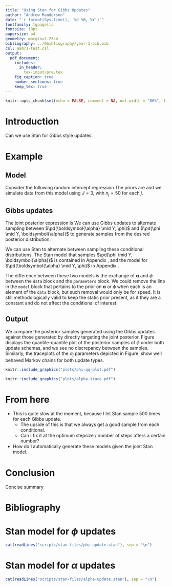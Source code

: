 ```yaml
---
title: "Using Stan for Gibbs Updates"
author: "Andrew Manderson"
date: "`r format(Sys.time(), '%d %B, %Y')`"
fontfamily: tgpagella
fontsize: 10pt
papersize: a4
geometry: margin=2.25cm
bibliography: ../0bibliography/year-1-bib.bib
csl: aam71-test.csl
output: 
  pdf_document:
    includes:
      in_header:
        tex-input/pre.tex
    fig_caption: true
    number_sections: true
    keep_tex: true
---
```

```r
knitr::opts_chunk$set(echo = FALSE, comment = NA, out.width = "80%", fig.align = "center", auto_pdf = TRUE)
```

# Introduction

Can we use Stan for Gibbs style updates.

# Example

## Model

Consider the following random intercept regression
\input{tex-input/model/0010-reg-model.tex}
The priors are 
\input{tex-input/model/0020-reg-priors.tex}
and we simulate data from this model using $J = 3$, with $n_{j} = 50$ for each $j$.

## Gibbs updates

The joint posterior expression is
\input{tex-input/gibbs-updates/0010-joint-post.tex}
We can use Gibbs updates to alternate sampling between $\pd(\boldsymbol{\alpha} \mid Y, \phi)$ and $\pd(\phi \mid Y, \boldsymbol{\alpha})$ to generate samples from the desired posterior distribution. 

We can use Stan to alternate between sampling these conditional distributions.
The Stan model that samples $\pd(\phi \mid Y, \boldsymbol{\alpha})$ is contained in Appendix&nbsp;\ref{stan-model-for-phi-updates}, and the model for $\pd(\boldsymbol{\alpha} \mid Y, \phi)$ in Appendix&nbsp;\ref{stan-model-for-alpha-updates}.

The difference between these two models is the exchange of $\boldsymbol{\alpha}$ and $\phi$ between the `data` block and the `parameters` block.
We could remove the line in the `model` block that pertains to the prior on $\boldsymbol{\alpha}$ or $\phi$ when each is an element of the `data` block, but such removal would only be for speed.
It is still methodologically valid to keep the static prior present, as it they are a constant and do not affect the conditional of interest.

## Output

We compare the posterior samples generated using the Gibbs updates against those generated by directly targeting the joint posterior.
Figure&nbsp;\ref{fig:phi_qq} displays the quantile-quantile plot of the posterior samples of $\phi$ under both update schemas, and we see no discrepancy between the samples.
Similarly, the traceplots of the $\alpha_{j}$ parameters depicted in Figure&nbsp;\ref{fig:alpha_trace} show well behaved Markov chains for both update types.

```r
knitr::include_graphics("plots/phi-qq-plot.pdf")
```

```r
knitr::include_graphics("plots/alpha-trace.pdf")
```

# From here

- This is quite slow at the moment, because I let Stan sample 500 times for each Gibbs update. 
    - The upside of this is that we always get a good sample from each conditional.
    - Can I fix it at the optimum stepsize / number of steps afters a certain number?
- How do I automatically generate these models given the joint Stan model.

# Conclusion

Concise summary

<!-- -------------------- END OF MAIN BODY OF DOCUMENT -------------------- -->
\newpage

<!-- The {-} tag here suppresses the section numbering. -->
# Bibliography {-}

<!-- This makes pandoc-citeproc put the references before the end of document. -->
<div id="refs"></div>

\newpage

<!-- Now switch to alphabetical numbering for the appendix, and reset the counter. -->
\renewcommand{\thesection}{\Alph{section}}
\setcounter{section}{0}

# Stan model for $\phi$ updates

```r
cat(readLines("scripts/stan-files/phi-update.stan"), sep = "\n")
```

# Stan model for $\alpha$ updates 

```r
cat(readLines("scripts/stan-files/alpha-update.stan"), sep = "\n")
```
